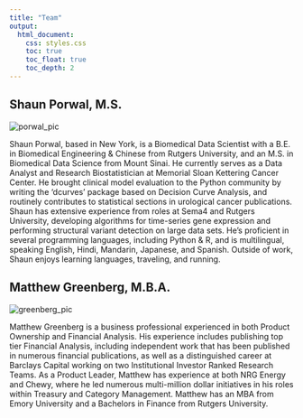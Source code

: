```yaml
---
title: "Team"
output:
  html_document:
    css: styles.css
    toc: true
    toc_float: true
    toc_depth: 2
---
```


<div class="center">
  <h2>Shaun Porwal, M.S.</h2>
  <img src="../assets/media/team_pics/porwal_pic.png" alt="porwal_pic">
  <!-- <h3>Founder</h3> -->
</div>

Shaun Porwal, based in New York, is a Biomedical Data Scientist with a B.E. in Biomedical Engineering & Chinese from Rutgers University, and an M.S. in Biomedical Data Science from Mount Sinai. He currently serves as a Data Analyst and Research Biostatistician at Memorial Sloan Kettering Cancer Center. He brought clinical model evaluation to the Python community by writing the 'dcurves' package based on Decision Curve Analysis, and routinely contributes to statistical sections in urological cancer publications. Shaun has extensive experience from roles at Sema4 and Rutgers University, developing algorithms for time-series gene expression and performing structural variant detection on large data sets. He's proficient in several programming languages, including Python & R, and is multilingual, speaking English, Hindi, Mandarin, Japanese, and Spanish. Outside of work, Shaun enjoys learning languages, traveling, and running.

<div class="center">
  <h2>Matthew Greenberg, M.B.A.</h2>
  <img src="../assets/media/team_pics/greenberg_pic.png" alt="greenberg_pic">
  <!-- <h3>Founder</h3> -->
</div>

Matthew Greenberg is a business professional experienced in both Product Ownership and Financial Analysis. His experience includes publishing top tier Financial Analysis, including independent work that has been published in numerous financial publications, as well as a distinguished career at Barclays Capital working on two Institutional Investor Ranked Research Teams. As a Product Leader, Matthew has experience at both NRG Energy and Chewy, where he led numerous multi-million dollar initiatives in his roles within Treasury and Category Management. Matthew has an MBA from Emory University and a Bachelors in Finance from Rutgers University.




